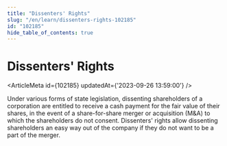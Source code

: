 ```yaml
---
title: "Dissenters' Rights"
slug: "/en/learn/dissenters-rights-102185"
id: "102185"
hide_table_of_contents: true
---
```



# Dissenters' Rights

<ArticleMeta id={102185} updatedAt={'2023-09-26 13:59:00'} />
<div className='border-solid border-b border-t-0 my-4 border-[var(--ifm-color-gray-300)]' />

Under various forms of state legislation, dissenting shareholders of a corporation are entitled to receive a cash payment for the fair value of their shares, in the event of a share-for-share merger or acquisition (M&A) to which the shareholders do not consent. Dissenters' rights allow dissenting shareholders an easy way out of the company if they do not want to be a part of the merger.
